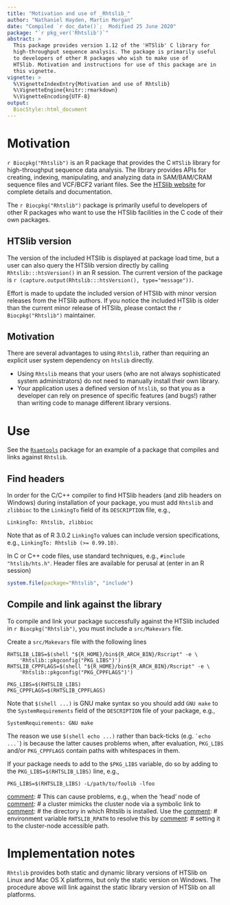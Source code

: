 ```yaml
---
title: "Motivation and use of _Rhtslib_"
author: "Nathaniel Hayden, Martin Morgan"
date: "Compiled `r doc_date()`;  Modified 25 June 2020"
package: "`r pkg_ver('Rhtslib')`"
abstract: >
  This package provides version 1.12 of the 'HTSlib' C library for
  high-throughput sequence analysis. The package is primarily useful
  to developers of other R packages who wish to make use of
  HTSlib. Motivation and instructions for use of this package are in
  this vignette.
vignette: >
  %\VignetteIndexEntry{Motivation and use of Rhtslib}
  %\VignetteEngine{knitr::rmarkdown}
  %\VignetteEncoding{UTF-8}
output:
  BiocStyle::html_document
---
```


# Motivation

`r Biocpkg("Rhtslib")` is an R package that provides the C `HTSlib`
library for high-throughput sequence data analysis. The library
provides APIs for creating, indexing, manipulating, and analyzing data
in SAM/BAM/CRAM sequence files and VCF/BCF2 variant files. See the
[HTSlib website](http://www.htslib.org/) for complete details and
documentation.

The `r Biocpkg("Rhtslib")` package is primarily useful to developers
of other R packages who want to use the HTSlib facilities in the C
code of their own packages.

## HTSlib version

The version of the included HTSlib is displayed at package load time,
but a user can also query the HTSlib version directly by calling
`Rhtslib:::htsVersion()` in an R session. The current version of the
package is `r (capture.output(Rhtslib:::htsVersion(), type="message"))`.

Effort is made to update the included version of HTSlib with minor
version releases from the HTSlib authors. If you notice the included
HTSlib is older than the current minor release of HTSlib, please
contact the `r Biocpkg("Rhtslib")` maintainer.

## Motivation

There are several advantages to using `Rhtslib`, rather than requiring
an explicit user system dependency on `htslib` directly.

- Using `Rhtslib` means that your users (who are not always
  sophisticated system administrators) do not need to manually install
  their own library.
- Your application uses a defined version of `htslib`, so that you as
  a developer can rely on presence of specific features (and bugs!)
  rather than writing code to manage different library versions.

# Use

See the [`Rsamtools`](https://github.com/Bioconductor/Rsamtools) package
for an example of a package that compiles and links against `Rhtslib`.

## Find headers

In order for the C/C++ compiler to find HTSlib headers (and zlib
headers on Windows) during installation of your package, you must
add `Rhtslib` and `zlibbioc` to the `LinkingTo` field of its
`DESCRIPTION` file, e.g.,

    LinkingTo: Rhtslib, zlibbioc

Note that as of R 3.0.2 `LinkingTo` values can include version
specifications, e.g., `LinkingTo: Rhtslib (>= 0.99.10)`.

In C or C++ code files, use standard techniques, e.g., `#include
"htslib/hts.h"`. Header files are available for perusal at (enter
in an R session)

```R
system.file(package="Rhtslib", "include")
```

## Compile and link against the library

To compile and link your package successfully against the HTSlib included
in `r Biocpkg("Rhtslib")`, you must include a `src/Makevars` file.

Create a `src/Makevars` file with the following lines

    RHTSLIB_LIBS=$(shell "${R_HOME}/bin${R_ARCH_BIN}/Rscript" -e \
        'Rhtslib::pkgconfig("PKG_LIBS")')
    RHTSLIB_CPPFLAGS=$(shell "${R_HOME}/bin${R_ARCH_BIN}/Rscript" -e \
        'Rhtslib::pkgconfig("PKG_CPPFLAGS")')

    PKG_LIBS=$(RHTSLIB_LIBS)
    PKG_CPPFLAGS=$(RHTSLIB_CPPFLAGS)

Note that `$(shell ...)` is GNU make syntax so you should add `GNU make`
to the `SystemRequirements` field of the `DESCRIPTION` file of your package,
e.g.,

    SystemRequirements: GNU make

The reason we use `$(shell echo ...)` rather than back-ticks (e.g.
`` `echo ...` ``) is because the latter causes problems when, after
evaluation, `PKG_LIBS` and/or `PKG_CPPFLAGS` contain paths with
whitespaces in them.

If your package needs to add to the `$PKG_LIBS` variable, do so by adding
to the `PKG_LIBS=$(RHTSLIB_LIBS)` line, e.g.,

    PKG_LIBS=$(RHTSLIB_LIBS) -L/path/to/foolib -lfoo

[comment]: # H.P. - May 3, 2019: We've switched to static linking on
[comment]: # Linux so this is no longer relevant.
[comment]: #
[comment]: # The Linux implementation embeds the location of the hts
[comment]: # library in the Rhtslib shared object via the compiler
[comment]: # flag `-Wl,rpath,path`, where path is determined by
[comment]: # `system.file("usrlib", package="Rhtslib")`. The
[comment]: # path determined by `system.file()` is from `.libPaths()`,
[comment]: # and has resolved symbolic links to their actual path.
[comment]: # This can cause problems, e.g., when the 'head' node of
[comment]: # a cluster mimicks the cluster node via a symbolic link to
[comment]: # the directory in which Rhtslib is installed. Use the
[comment]: # environment variable `RHTSLIB_RPATH` to resolve this by
[comment]: # setting it to the cluster-node accessible path.

# Implementation notes

`Rhtslib` provides both static and dynamic library versions of HTSlib
on Linux and Mac OS X platforms, but only the static version on
Windows. The procedure above will link against the static library
version of HTSlib on all platforms.

